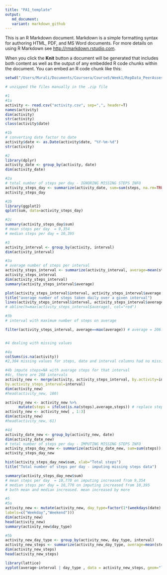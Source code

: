 ```yaml
---
title: "PA1_template"
output:  
   md_document:
   variant: markdown_github
---
```


This is an R Markdown document. Markdown is a simple formatting syntax for authoring HTML, PDF, and MS Word documents. For more details on using R Markdown see <http://rmarkdown.rstudio.com>.

When you click the **Knit** button a document will be generated that includes both content as well as the output of any embedded R code chunks within the document. You can embed an R code chunk like this:

```r
setwd("/Users/Murali/Documents/Coursera/Course5/Week1/RepData_PeerAssessment1/")

# unzipped the files manually in the .zip file 

#1
#1a 
activity <- read.csv("activity.csv", sep=",", header=T)
names(activity)
dim(activity)
str(activity)
class(activity$date)

#1b
# converting date factor to date
activity$date <- as.Date(activity$date, "%Y-%m-%d")
str(activity)

#2
library(dplyr)
activity_date <- group_by(activity, date)
dim(activity_date)

#2a
# total number of steps per day - IGNORING MISSING STEPS INFO
activity_steps_day <- summarize(activity_date, sum=sum(steps, na.rm=TRUE))
activity_steps_day

#2b
library(ggplot2)
qplot(sum, data=activity_steps_day)

#2c
summary(activity_steps_day$sum)
# mean steps per day  = 9,354
# median steps per day = 10,395

#3 
activity_interval <- group_by(activity, interval)
dim(activity_interval)

#3a
# average number of steps per interval
activity_steps_interval <- summarize(activity_interval, average=mean(steps, na.rm=TRUE))
activity_steps_interval
dim(activity_steps_interval)
summary(activity_steps_interval$average)

plot(activity_steps_interval$interval, activity_steps_interval$average, data = activity_steps_interval, xlab="interval", ylab="average steps taken", type="n")
title("average number of steps taken daily over a given interval")
lines(activity_steps_interval$interval, activity_steps_interval$average)
# abline(h=max(activity_steps_interval$average), col="red")

#3b 
# interval with maximum number of steps on average

filter(activity_steps_interval, average==max(average)) # average = 206.1698, interval = 835


#4 dealing with missing values

#4a
colSums(is.na(activity)) 
#2,304 missing values for steps, date and interval columns had no missing values

#4b impute steps=NA with average steps for that interval
#4c, there are 288 intervals
activity_new <- merge(activity, activity_steps_interval, by.activity=interval,
by.activity_steps_interval=interval)
dim(activity_new)
#head(activity_new, 100)

activity_new <- activity_new %>%
      mutate(steps = ifelse(is.na(steps),average,steps)) # replace steps only if NA
activity_new <- activity_new[ , 1:3]
dim(activity_new)
#head(activity_new, 61)

#4d
activity_date_new <- group_by(activity_new, date)
dim(activity_date_new)
# total number of steps per day - IMPUTING MISSING STEPS INFO
activity_steps_day_new <- summarize(activity_date_new, sum=sum(steps))
activity_steps_day_new

hist(activity_steps_day_new$sum, xlab="Total steps")
title("Total number of steps per day - imputing missing steps data")

summary(activity_steps_day_new$sum)
# mean steps per day  = 10,770 on imputing increased from 9,354
# median steps per day = 10,770 on imputing increased from 10,395
# both mean and median increased. mean increased by more

#5 
#5a
activity_new <- mutate(activity_new, day_type=factor(1*(weekdays(date) %in% c("Saturday","Sunday")), 
labels=c("Weekday","Weekend")))
dim(activity_new)
head(activity_new)
summary(activity_new$day_type)

#5b
activity_new_day_type <- group_by(activity_new, day_type, interval)
activity_new_steps <- summarize(activity_new_day_type, average=mean(steps))
dim(activity_new_steps)
head(activity_new_steps)

library(lattice)
xyplot(average~interval | day_type , data = activity_new_steps, geom="lines")

```

